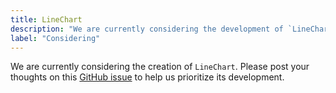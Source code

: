 ```yaml
---
title: LineChart
description: "We are currently considering the development of `LineChart`."
label: "Considering"
---
```


We are currently considering the creation of `LineChart`. Please post your thoughts on this [GitHub issue](https://github.com/hirotomoyamada/yamada-ui/issues/499) to help us prioritize its development.
